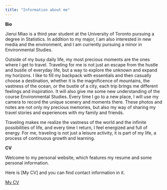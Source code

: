 ```yaml
---
title: "Information about me"
---
```


**Bio**

Jierui Miao is a third year student at the University of Toronto pursuing a degree in Statistics. In addition to my major, I am also interested in new media and the environment, and I am currently pursuing a minor in Environmental Studies.

Outside of my busy daily life, my most precious moments are the ones where I get to travel. Traveling for me is not just an escape from the hustle and bustle of everyday life, but a way to explore the unknown and expand my horizons. I like to fill my backpack with essentials and then casually choose a destination, whether it is the magnificence of mountains, the vastness of the ocean, or the bustle of a city, each trip brings me different feelings and inspiration. It will also give me some new understanding of the course Environmental Studies. Every time I go to a new place, I will use my camera to record the unique scenery and moments there. These photos and notes are not only my precious memories, but also my way of sharing my travel stories and experiences with my family and friends.

Traveling makes me realize the vastness of the world and the infinite possibilities of life, and every time I return, I feel energized and full of energy. For me, traveling is not just a leisure activity, it is part of my life, a process of continuous growth and learning.

**CV**

Welcome to my personal website, which features my resume and some personal information.

Here is [My CV] and you can find contact information in it.

[My CV](cvJierui.pdf)

